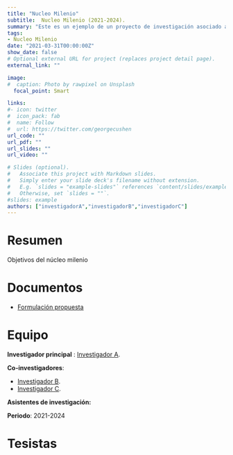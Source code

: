 ```yaml
---
title: "Nucleo Milenio"
subtitle:  Nucleo Milenio (2021-2024).
summary: "Este es un ejemplo de un proyecto de investigación asociado a un nucleo milenio"
tags:
- Nucleo Milenio
date: "2021-03-31T00:00:00Z"
show_date: false
# Optional external URL for project (replaces project detail page).
external_link: ""

image:
#  caption: Photo by rawpixel on Unsplash
  focal_point: Smart

links:
#- icon: twitter
#  icon_pack: fab
#  name: Follow
#  url: https://twitter.com/georgecushen
url_code: ""
url_pdf: ""
url_slides: ""
url_video: ""

# Slides (optional).
#   Associate this project with Markdown slides.
#   Simply enter your slide deck's filename without extension.
#   E.g. `slides = "example-slides"` references `content/slides/example-slides.md`.
#   Otherwise, set `slides = ""`.
#slides: example
authors: ["investigadorA","investigadorB","investigadorC"]
---
```


# Resumen


Objetivos del núcleo milenio

# Documentos

- [Formulación propuesta](formulacion-edumer.pdf)

# Equipo

**Investigador principal** : [Investigador A](web-ciudadania.netlify.app/authors/investigadora/).

**Co-investigadores**:

- [Investigador B](web-ciudadania.netlify.app/authors/investigadorb/).
- [Investigador C](web-ciudadania.netlify.app/authors/investigadorc/).

**Asistentes de investigación:**


**Periodo**: 2021-2024

# Tesistas
